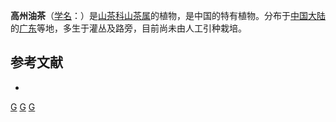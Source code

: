 {{Speciesbox 
| taxon = Camellia gauchowensis
| authority =  Chang
}}

'''高州油茶'''（[[学名|学名]]：{{lang|la|''Camellia gauchowensis''}}）是[[山茶科|山茶科]][[山茶属|山茶属]]的植物，是中国的特有植物。分布于[[中国大陆|中国大陆]]的[[广东|广东]]等地，多生于灌丛及路旁，目前尚未由人工引种栽培。

== 参考文献 ==
<div class="references-small">
* {{cite web| url =http://www.bioinfo.cn/db05/KmzwSpecies.php?action=view&id=22187| title =高州油茶| work =《中国高等植物数据库全库》| publisher =中国科学院微生物研究所| author =昆明植物研究所| accessdate =2009-02-25| deadurl =yes| archiveurl =https://web.archive.org/web/20160305071758/http://www.bioinfo.cn/db05/KmzwSpecies.php?action=view&id=22187| archivedate =2016-03-05}}
</div>
{{Taxonbar|from=Q15231319}}

[[Category:广东植物|G]]
[[Category:中國特有植物|G]]
[[Category:山茶属|G]]